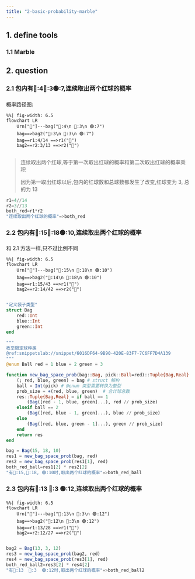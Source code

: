 ```yaml
---
title: "2-basic-probability-marble"
---
```


## 1. define  tools
### 1.1 Marble




## 2. question
### 2.1 包内有🔴:4\n 🔵:3\n 🟢:7,连续取出两个红球的概率

概率路径图:
```mermaid
%%| fig-width: 6.5
flowchart LR
    Urn["👜"]---bag("🔴:4\n 🔵:3\n 🟢:7")
    bag==>bag2("🔴:3\n 🔵:3\n 🟢:7")
    bag==r1:4/14 ==>r1("🔴")
    bag2==r2:3/13 ==>r2("🔴")
    
```

>连续取出两个红球,等于第一次取出红球的概率和第二次取出红球的概率乘积
>
>因为第一取出红球以后,包内的红球数和总球数都发生了改变,红球变为 3, 总的为 13

```julia
r1=4//14
r2=3//13
both_red=r1*r2
"连续取出两个红球的概率"=>both_red
```

### 2.2 包内有🔴:15\n 🔵:18\n 🟢:10,连续取出两个红球的概率
和 2.1 方法一样,只不过比例不同
```mermaid
%%| fig-width: 6.5
flowchart LR
    Urn["👜"]---bag("🔴:15\n 🔵:18\n 🟢:10")
    bag==>bag2("🔴:14\n 🔵:18\n 🟢:10")
    bag==r1:15/43 ==>r1("🔴")
    bag2==r2:14/42 ==>r2("🔴")
    
```
```julia
"定义袋子类型"
struct Bag
    red::Int
    blue::Int
    green::Int
end

"""
枚举限定球种类
@ref:snippetslab://snippet/6016DF64-9B90-420E-83F7-7C6FF7D4A139
"""
@enum Ball red = 1 blue = 2 green = 3

function new_bag_space_prob(bag::Bag, pick::Ball=red)::Tuple{Bag,Real}
    (; red, blue, green) = bag # struct 解构
    ball = Int(pick) # @enum 类型需要转换为整型
    prob_size = +(red, blue, green)  # 合计球总数
    res::Tuple{Bag,Real} = if ball == 1
        (Bag([red - 1, blue, green]...), red // prob_size)
    elseif ball == 2
        (Bag([red, blue - 1, green]...), blue // prob_size)
    else
        (Bag([red, blue, green - 1]...), green // prob_size)
    end
    return res
end

bag = Bag(15, 18, 10)
res1 = new_bag_space_prob(bag, red)
res2 = new_bag_space_prob(res1[1], red)
both_red_ball=res1[2] * res2[2]
"有🔴:15,🔵:18, 🟢:10时,取出两个红球的概率"=>both_red_ball
```


### 2.3 包内有🔴:13  🔵:3  🟢:12,连续取出两个红球的概率

```mermaid
%%| fig-width: 6.5
flowchart LR
    Urn["👜"]---bag("🔴:13\n 🔵:3\n 🟢:12")
    bag==>bag2("🔴:12\n 🔵:3\n 🟢:12")
    bag==r1:13/28 ==>r1("🔴")
    bag2==r2:12/27 ==>r2("🔴")
    
```

```julia
bag2 = Bag(13, 3, 12)
res3 = new_bag_space_prob(bag2, red)
res4 = new_bag_space_prob(res3[1], red)
both_red_ball2=res3[2] * res4[2]
"有🔴:13  🔵:3  🟢:12时,取出两个红球的概率"=>both_red_ball2
```




